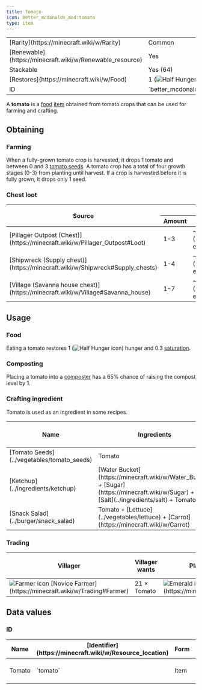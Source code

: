 ```yaml
---
title: Tomato
icon: better_mcdonalds_mod:tomato
type: item
---
```


<table>
    <tbody>
        <tr>
            <td>[Rarity](https://minecraft.wiki/w/Rarity)</td>
            <td>Common</td>
        </tr>
        <tr>
            <td>[Renewable](https://minecraft.wiki/w/Renewable_resource)</td>
            <td>Yes</td>
        </tr>
        <tr>
            <td>Stackable</td>
            <td>Yes (64)</td>
        </tr>
        <tr>
            <td>[Restores](https://minecraft.wiki/w/Food)</td>
            <td>1 (<img src="https://minecraft.wiki/images/Half_Hunger_%28icon%29.png" alt="Half Hunger icon" />)</td>
        </tr>
        <tr>
            <td>ID</td>
            <td>`better_mcdonalds_mod:tomato`</td>
        </tr>
    </tbody>
</table>

A **tomato** is a [food](https://minecraft.wiki/w/Food) [item](https://minecraft.wiki/w/Item) obtained from tomato crops that can be used for farming and crafting.

## Obtaining

### Farming

When a fully-grown tomato crop is harvested, it drops 1 tomato and between 0 and 3 [tomato seeds](../vegetables/tomato_seeds). A tomato crop has a total of four growth stages (0-3) from planting until harvest. If a crop is harvested before it is fully grown, it drops only 1 seed.

### Chest loot

<table>
    <thead>
        <tr>
            <th rowspan="2">Source</th>
            <th colspan="3"><Asset width={16} height={16} location="better_mcdonalds_mod:tomato"/> Tomato</th>
        </tr>
        <tr>
            <th>Amount</th>
            <th>Chance</th>
            <th>Average</th>
        </tr>
    </thead>
    <tbody>
        <tr>
            <td>[Pillager Outpost (Chest)](https://minecraft.wiki/w/Pillager_Outpost#Loot)</td>
            <td>1-3 <Asset width={16} height={16} location="better_mcdonalds_mod:tomato"/></td>
            <td>~58% (~19.31% each)</td>
            <td>~0.84 <Asset width={16} height={16} location="better_mcdonalds_mod:tomato"/></td>
        </tr>
        <tr>
            <td>[Shipwreck (Supply chest)](https://minecraft.wiki/w/Shipwreck#Supply_chests)</td>
            <td>1-4 <Asset width={16} height={16} location="better_mcdonalds_mod:tomato"/></td>
            <td>~42% (~10.5% each)</td>
            <td>~1.05 <Asset width={16} height={16} location="better_mcdonalds_mod:tomato"/></td>
        </tr>
        <tr>
            <td>[Village (Savanna house chest)](https://minecraft.wiki/w/Village#Savanna_house)</td>
            <td>1-7 <Asset width={16} height={16} location="better_mcdonalds_mod:tomato"/></td>
            <td>~72% (~10.28% each)</td>
            <td>~2.88 <Asset width={16} height={16} location="better_mcdonalds_mod:tomato"/></td>
        </tr>
    </tbody>
</table>

## Usage

### Food

Eating a tomato restores 1 (<img src="https://minecraft.wiki/images/Half_Hunger_%28icon%29.png" alt="Half Hunger icon" />) hunger and 0.3 [saturation](https://minecraft.wiki/w/Hunger#Mechanics).

### Composting

Placing a tomato into a [composter](https://minecraft.wiki/w/Composter) has a 65% chance of raising the compost level by 1.

### Crafting ingredient

Tomato is used as an ingredient in some recipes.

<table>
    <thead>
        <tr>
            <th>Name</th>
            <th>Ingredients</th>
            <th>[Crafting](https://minecraft.wiki/w/Crafting) recipe</th>
        </tr>
    </thead>
    <tbody>
        <tr>
            <td>[Tomato Seeds](../vegetables/tomato_seeds)</td>
            <td>Tomato</td>
            <td><CraftingRecipe slots={['better_mcdonalds_mod:tomato', '', '', '', '', '', '', '', '']} result="better_mcdonalds_mod:tomato_seeds" count={2}/></td>
        </tr>
        <tr>
            <td>[Ketchup](../ingredients/ketchup)</td>
            <td>[Water Bucket](https://minecraft.wiki/w/Water_Bucket) + [Sugar](https://minecraft.wiki/w/Sugar) + [Salt](../ingredients/salt) + Tomato</td>
            <td><CraftingRecipe slots={['water_bucket', 'sugar', 'better_mcdonalds_mod:salt', 'better_mcdonalds_mod:tomato', '', '', '', '', '']} result="better_mcdonalds_mod:ketchup" count={2}/></td>
        </tr>
        <tr>
            <td>[Snack Salad](../burger/snack_salad)</td>
            <td>Tomato + [Lettuce](../vegetables/lettuce) + [Carrot](https://minecraft.wiki/w/Carrot)</td>
            <td><CraftingRecipe slots={['better_mcdonalds_mod:tomato', 'better_mcdonalds_mod:lettuce', 'carrot', '', '', '', '', '', '']} result="better_mcdonalds_mod:snack_salad"/></td>
        </tr>
    </tbody>
</table>

### Trading

<table>
    <thead>
        <tr>
            <th>Villager</th>
            <th>Villager wants</th>
            <th>Player receives</th>
            <th>Trades in stock</th>
            <th>Villager XP</th>
        </tr>
    </thead>
    <tbody>
        <tr>
            <td><img src="https://minecraft.wiki/images/EntitySprite_villager-farmer.png" alt="Farmer icon"/> [Novice Farmer](https://minecraft.wiki/w/Trading#Farmer)</td>
            <td>21 × <Asset width={16} height={16} location="better_mcdonalds_mod:tomato"/> Tomato</td>
            <td><img src="https://minecraft.wiki/images/Invicon_Emerald.png" alt="Emerald icon"/> [Emerald](https://minecraft.wiki/w/Emerald)</td>
            <td>16</td>
            <td>2</td>
        </tr>
    </tbody>
</table>

## Data values

### ID

<table>
    <thead>
        <tr>
            <th>Name</th>
            <th>[Identifier](https://minecraft.wiki/w/Resource_location)</th>
            <th>Form</th>
            <th>[Item tags](https://minecraft.wiki/w/Tag)</th>
            <th>Translation key</th>
        </tr>
    </thead>
    <tbody>
        <tr>
            <td>Tomato</td>
            <td>`tomato`</td>
            <td>Item</td>
            <td>`minecraft:villager_picks_up`<br/>`c:crops/tomato`<br/>`c:foods/vegetables/tomato`</td>
            <td>`item.better_mcdonalds_mod.tomato`</td>
        </tr>
    </tbody>
</table>